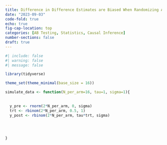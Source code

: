 ```yaml
---
title: Difference in Difference Estimates are Biased When Randomizing And Testing For Pre-Treatment Differences
date: "2023-09-03"
code-fold: true
echo: true
fig-cap-location: top
categories: [AB Testing, Statistics, Causal Inference]
number-sections: false
draft: true
---
```



```r
#| include: false
#| warning: false
#| message: false

library(tidyverse)

theme_set(theme_minimal(base_size = 16))
```


```r
simulate_data <- function(N_per_arm=16, tau=1, sigma=1){
  
  
  y_pre <- rnorm(2*N_per_arm, 0, sigma)
  trt <- rbinom(2*N_per_arm, 0.5, 1)
  y_post <- rbinom(2*N_per_arm, tau*trt, sigma)

  
      
  
}
```

